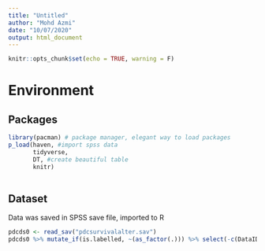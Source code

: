 ```yaml
---
title: "Untitled"
author: "Mohd Azmi"
date: "10/07/2020"
output: html_document
---
```



```r
knitr::opts_chunk$set(echo = TRUE, warning = F)
```

# Environment

## Packages

```r
library(pacman) # package manager, elegant way to load packages
p_load(haven, #import spss data
       tidyverse,
       DT, #create beautiful table
       knitr)  
       
```

## Dataset

Data was saved in SPSS save file, imported to R

```r
pdcds0 <- read_sav("pdcsurvivalalter.sav")
pdcds0 %>% mutate_if(is.labelled, ~(as_factor(.))) %>% select(-c(DataID, Comorbidities)) %>% datatable(width = 1280, height = 720)
```